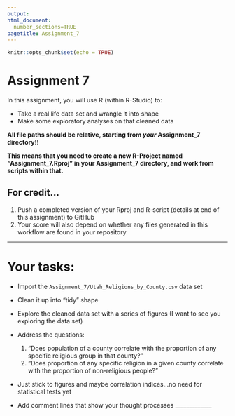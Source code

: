 ```yaml
---
output: 
html_document:
  number_sections=TRUE
pagetitle: Assignment_7
---
```




```r
knitr::opts_chunk$set(echo = TRUE)
```

# **Assignment 7**

In this assignment, you will use R (within R-Studio) to:

+ Take a real life data set and wrangle it into shape
+ Make some exploratory analyses on that cleaned data

**All file paths should be relative, starting from *your* Assignment_7 directory!!**

**This means that you need to create a new R-Project named "Assignment_7.Rproj" in your Assignment_7 directory, and work from scripts within that.**


## **For credit...**

1.  Push a completed version of your Rproj and R-script (details at end of this assignment) to GitHub
2.  Your score will also depend on whether any files generated in this workflow are found in your repository


____________

# Your tasks:

  + Import the `Assignment_7/Utah_Religions_by_County.csv` data set
  + Clean it up into "tidy" shape
  + Explore the cleaned data set with a series of figures (I want to see you exploring the data set)
  + Address the questions: 
    
    1. "Does population of a county correlate with the proportion of any specific religious group in that county?"
    2. "Does proportion of any specific religion in a given county correlate with the proportion of non-religious people?"
    
  + Just stick to figures and maybe correlation indices...no need for statistical tests yet
  
  + Add comment lines that show your thought processes
_____________


